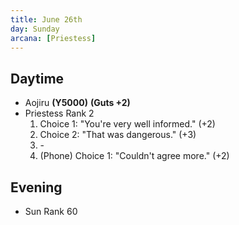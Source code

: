 ```yaml
---
title: June 26th
day: Sunday
arcana: [Priestess]
---
```


## Daytime
- Aojiru **(Y5000)** **(Guts +2)**
- Priestess Rank 2
    1. Choice 1: "You're very well informed." (+2)
    1. Choice 2: "That was dangerous." (+3)
    1. \-
    1. (Phone) Choice 1: "Couldn't agree more." (+2)

## Evening
- Sun Rank 60